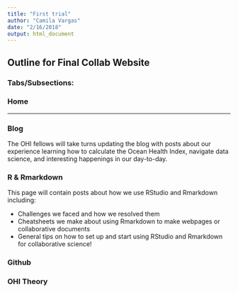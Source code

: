 ```yaml
---
title: "First trial"
author: "Camila Vargas"
date: "2/16/2018"
output: html_document
---
```


## Outline for Final Collab Website

### Tabs/Subsections:

### Home

***
### Blog

The OHI fellows will take turns updating the blog with posts about our experience learning how to calculate the Ocean Health Index, navigate data science, and interesting happenings in our day-to-day.

### R & Rmarkdown

This page will contain posts about how we use RStudio and Rmarkdown including: 

* Challenges we faced and how we resolved them
* Cheatsheets we make about using Rmarkdown to make webpages or collaborative documents
* General tips on how to set up and start using RStudio and Rmarkdown for collaborative science!

### Github
### OHI Theory







